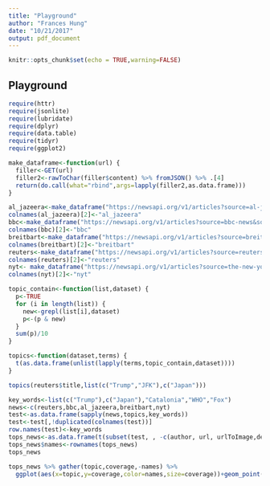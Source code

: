 ```yaml
---
title: "Playground"
author: "Frances Hung"
date: "10/21/2017"
output: pdf_document
---
```


```r
knitr::opts_chunk$set(echo = TRUE,warning=FALSE)
```

## Playground


```r
require(httr)
require(jsonlite)
require(lubridate)
require(dplyr)
require(data.table)
require(tidyr)
require(ggplot2)
```


```r
make_dataframe<-function(url) {
  filler<-GET(url)
  filler2<-rawToChar(filler$content) %>% fromJSON() %>% .[4]   
  return(do.call(what="rbind",args=lapply(filler2,as.data.frame)))
}
```


```r
al_jazeera<-make_dataframe("https://newsapi.org/v1/articles?source=al-jazeera-english&sortBy=top&apiKey=990d579b0b444038904c73627b57c5ff")
colnames(al_jazeera)[2]<-"al_jazeera"
bbc<-make_dataframe("https://newsapi.org/v1/articles?source=bbc-news&sortBy=top&apiKey=990d579b0b444038904c73627b57c5ff")
colnames(bbc)[2]<-"bbc"
breitbart<-make_dataframe("https://newsapi.org/v1/articles?source=breitbart-news&sortBy=top&apiKey=990d579b0b444038904c73627b57c5ff")
colnames(breitbart)[2]<-"breitbart"
reuters<-make_dataframe("https://newsapi.org/v1/articles?source=reuters&sortBy=top&apiKey=990d579b0b444038904c73627b57c5ff")
colnames(reuters)[2]<-"reuters"
nyt<- make_dataframe("https://newsapi.org/v1/articles?source=the-new-york-times&sortBy=top&apiKey=990d579b0b444038904c73627b57c5ff")
colnames(nyt)[2]<-"nyt"

```


```r
topic_contain<-function(list,dataset) {
  p<-TRUE
  for (i in length(list)) {
    new<-grepl(list[i],dataset)
    p<-(p & new)
  }
  sum(p)/10
}
```

```r
topics<-function(dataset,terms) {
  t(as.data.frame(unlist(lapply(terms,topic_contain,dataset))))
}
```

```r
topics(reuters$title,list(c("Trump","JFK"),c("Japan")))
```


```r
key_words<-list(c("Trump"),c("Japan"),"Catalonia","WHO","Fox")
news<-c(reuters,bbc,al_jazeera,breitbart,nyt)
test<-as.data.frame(sapply(news,topics,key_words))
test<-test[,!duplicated(colnames(test))]
row.names(test)<-key_words
tops_news<-as.data.frame(t(subset(test, , -c(author, url, urlToImage,description,publishedAt))))
tops_news$names<-rownames(tops_news)
tops_news
```

```r
tops_news %>% gather(topic,coverage,-names) %>%
  ggplot(aes(x=topic,y=coverage,color=names,size=coverage))+geom_point()
```

